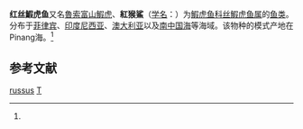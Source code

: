 {{Speciesbox
| taxon = Tomiyamichthys russus
| binomial_authority = (Cantor, 1849)<ref name='id8328'>{{cite web| url =http://www.bioinfo.cn/db05/BjdwSpecies.php?action=view&id=8328| title =红丝鰕虎鱼| work =《中国动物物种编目数据库》| publisher =中国科学院微生物研究所| author =中国科学院动物研究所| accessdate =2009-04-16| deadurl =yes| archiveurl =https://web.archive.org/web/20160305002745/http://www.bioinfo.cn/db05/BjdwSpecies.php?action=view&id=8328| archivedate =2016-03-05}}</ref>
| synonyms =*''Cryptocentrus russus'' <small>Cantor, 1849</small><br>
}}

'''红丝鰕虎鱼'''又名[[魯索富山鰕虎|魯索富山鰕虎]]、'''紅猴鯊'''（[[学名|学名]]：{{lang|la|''Tomiyamichthys russus''}}）为[[鰕虎鱼科|鰕虎鱼科]][[丝鰕虎鱼属|丝鰕虎鱼属]]的[[鱼类|鱼类]]。分布于[[菲律宾|菲律宾]]、[[印度尼西亚|印度尼西亚]]、[[澳大利亚|澳大利亚]]以及[[南海|南中国海]]等海域。该物种的模式产地在Pinang海。<ref name='id8328'/>

== 参考文献 ==
{{reflist}}
{{Taxonbar|from=Q587170}}

[[Category:富山鰕虎魚属|russus]]
[[Category:1849年描述的鱼类|T]]


{{鱸形目小作品}}